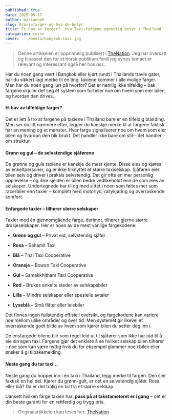 ```yaml
---
published: true
date: 2025-05-17
author: marianneh
slug: drosjefarger-og-hva-de-betyr
title: Et hav av farger?  Hva Taxi-fargene egentlig betyr i Thailand
categories: reise
cover: .../media/bangkok-taxi.jpg
---
```

> Denne artikkelen er opprinnelig publisert i [TheNation](https://nationthailand.com). Jeg har oversatt og tilpasset den for et norsk publikum fordi jeg synes temaet er relevant og interessant også her hos oss.

Har du noen gang vært i Bangkok eller kjørt rundt i Thailands travle gater, har du sikkert lagt merke til én ting: taxiene kommer i alle mulige farger. Men har du noen gang lurt på hvorfor? Det er nemlig ikke tilfeldig – bak fargene skjuler det seg et system som forteller noe om hvem som eier bilen, og hvordan den drives.

#### Et hav av tilfeldige farger?

Det er lett å tro at fargene på taxiene i Thailand bare er en tilfeldig blanding. Men ser du litt nærmere etter, legger du kanskje merke til at fargene faktisk har en mening og et mønster. Hver farge signaliserer noe om hvem som eier bilen og hvordan den blir brukt. Det handler ikke bare om stil – det handler om struktur.

#### Grønn og gul – de selvstendige sjåførene

De grønne og gule taxiene er kanskje de mest kjente. Disse eies og kjøres av enkeltpersoner, og er ikke tilknyttet et større taxiselskap. Sjåføren eier bilen selv og driver i praksis selvstendig. Det gir ofte en mer personlig opplevelse – og ikke sjelden er bilen bedre vedlikeholdt enn de som eies av selskaper. Undertegnede har til og med sittet i noen som føltes mer som racerbiler enn taxier – komplett med motorlyd, rallykjøring og overraskende komfort.

#### Enfargede taxier – tilhører større selskaper

Taxier med én gjennomgående farge, derimot, tilhører gjerne større drosjeselskaper. Her er noen av de mest vanlige fargekodene:

*   **Grønn og gul** – Privat eid, selvstendig sjåfør
    
*   **Rosa** – Sahamit Taxi
    
*   **Blå** – Thai Taxi Cooperative
    
*   **Oransje** – Bowon Taxi Cooperative
    
*   **Gul** – Samakkhitham Taxi Cooperative
    
*   **Rød** – Brukes enkelte steder av selskapsbiler
    
*   **Lilla** – Mindre selskaper eller spesielle avtaler
    
*   **Lyseblå** – Små flåter eller leiebiler
    

Det finnes ingen fullstendig offisiell oversikt, og fargekodene kan variere noe mellom ulike områder og over tid. Men systemet gir likevel et overraskende godt bilde av hvem som kjører bilen du setter deg inn i.

De ensfargede bilene blir som regel leid ut til sjåfører som ikke har råd til å eie sin egen taxi. Fargene gjør det enklere å se hvilket selskap bilen tilhører – noe som kan være nyttig hvis du for eksempel glemmer noe i bilen eller ønsker å gi tilbakemelding.

#### Neste gang du tar taxi...

Neste gang du hopper inn i en taxi i Thailand, legg merke til fargen. Den sier faktisk en hel del. Kjører du grønn-gult, er det en selvstendig sjåfør. Rosa eller blå? Da er det trolig en bil fra et større selskap.

Uansett hvilken farge taxien har: **pass på at takstameteret er i gang** – det er din beste garanti for en rettferdig og trygg pris.

> Originalartikkelen kan leses her: [TheNation](https://www.nationthailand.com/life/travel/40050103)